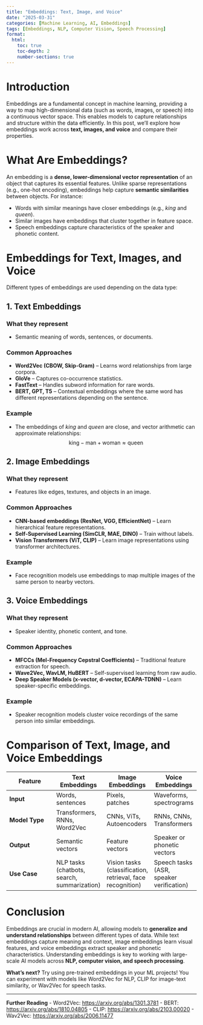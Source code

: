```yaml
---
title: "Embeddings: Text, Image, and Voice"
date: "2025-03-31"
categories: [Machine Learning, AI, Embeddings]
tags: [Embeddings, NLP, Computer Vision, Speech Processing]
format:
  html:
    toc: true
    toc-depth: 2
    number-sections: true
---
```


# Introduction

Embeddings are a fundamental concept in machine learning, providing a way to map high-dimensional data (such as words, images, or speech) into a continuous vector space. This enables models to capture relationships and structure within the data efficiently. In this post, we'll explore how embeddings work across **text, images, and voice** and compare their properties.

# What Are Embeddings?

An embedding is a **dense, lower-dimensional vector representation** of an object that captures its essential features. Unlike sparse representations (e.g., one-hot encoding), embeddings help capture **semantic similarities** between objects. For instance:

- Words with similar meanings have closer embeddings (e.g., *king* and *queen*).
- Similar images have embeddings that cluster together in feature space.
- Speech embeddings capture characteristics of the speaker and phonetic content.

# Embeddings for Text, Images, and Voice

Different types of embeddings are used depending on the data type:

## **1. Text Embeddings**

### What they represent
- Semantic meaning of words, sentences, or documents.

### Common Approaches
- **Word2Vec (CBOW, Skip-Gram)** – Learns word relationships from large corpora.
- **GloVe** – Captures co-occurrence statistics.
- **FastText** – Handles subword information for rare words.
- **BERT, GPT, T5** – Contextual embeddings where the same word has different representations depending on the sentence.

### Example
- The embeddings of *king* and *queen* are close, and vector arithmetic can approximate relationships:  
  $$ \text{king} - \text{man} + \text{woman} \approx \text{queen} $$

## **2. Image Embeddings**

### What they represent
- Features like edges, textures, and objects in an image.

### Common Approaches
- **CNN-based embeddings (ResNet, VGG, EfficientNet)** – Learn hierarchical feature representations.
- **Self-Supervised Learning (SimCLR, MAE, DINO)** – Train without labels.
- **Vision Transformers (ViT, CLIP)** – Learn image representations using transformer architectures.

### Example
- Face recognition models use embeddings to map multiple images of the same person to nearby vectors.

## **3. Voice Embeddings**

### What they represent
- Speaker identity, phonetic content, and tone.

### Common Approaches
- **MFCCs (Mel-Frequency Cepstral Coefficients)** – Traditional feature extraction for speech.
- **Wave2Vec, WavLM, HuBERT** – Self-supervised learning from raw audio.
- **Deep Speaker Models (x-vector, d-vector, ECAPA-TDNN)** – Learn speaker-specific embeddings.

### Example
- Speaker recognition models cluster voice recordings of the same person into similar embeddings.

# **Comparison of Text, Image, and Voice Embeddings**

| Feature          | Text Embeddings | Image Embeddings | Voice Embeddings |
|-----------------|----------------|----------------|----------------|
| **Input**       | Words, sentences | Pixels, patches | Waveforms, spectrograms |
| **Model Type**  | Transformers, RNNs, Word2Vec | CNNs, ViTs, Autoencoders | RNNs, CNNs, Transformers |
| **Output**      | Semantic vectors | Feature vectors | Speaker or phonetic vectors |
| **Use Case**    | NLP tasks (chatbots, search, summarization) | Vision tasks (classification, retrieval, face recognition) | Speech tasks (ASR, speaker verification) |

# Conclusion

Embeddings are crucial in modern AI, allowing models to **generalize and understand relationships** between different types of data. While text embeddings capture meaning and context, image embeddings learn visual features, and voice embeddings extract speaker and phonetic characteristics. Understanding embeddings is key to working with large-scale AI models across **NLP, computer vision, and speech processing**.

**What’s next?** Try using pre-trained embeddings in your ML projects! You can experiment with models like Word2Vec for NLP, CLIP for image-text similarity, or Wav2Vec for speech tasks.

---

**Further Reading**
- Word2Vec: [https://arxiv.org/abs/1301.3781](https://arxiv.org/abs/1301.3781)
- BERT: [https://arxiv.org/abs/1810.04805](https://arxiv.org/abs/1810.04805)
- CLIP: [https://arxiv.org/abs/2103.00020](https://arxiv.org/abs/2103.00020)
- Wav2Vec: [https://arxiv.org/abs/2006.11477](https://arxiv.org/abs/2006.11477)

